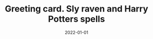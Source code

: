 ---
cover: "./raven.PNG"
date: "2022-01-01"
title: "Greeting card. Sly raven and Harry Potters spells"
defer: false
slug: "/craven"
areas:
  -  .

---